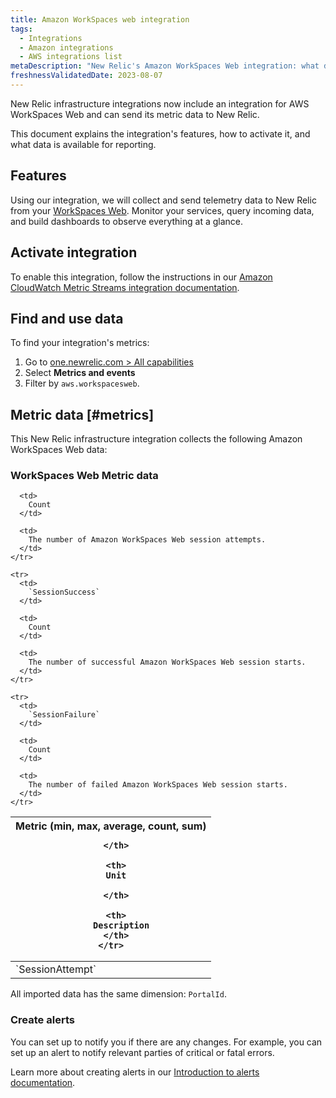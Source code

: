 ```yaml
---
title: Amazon WorkSpaces web integration
tags:
  - Integrations
  - Amazon integrations
  - AWS integrations list
metaDescription: "New Relic's Amazon WorkSpaces Web integration: what data it reports and how to enable it."
freshnessValidatedDate: 2023-08-07
---
```


New Relic infrastructure integrations now include an integration for AWS WorkSpaces Web and can send its metric data to New Relic.

This document explains the integration's features, how to activate it, and what data is available for reporting.

## Features

Using our integration, we will collect and send telemetry data to New Relic from your [WorkSpaces Web](https://aws.amazon.com/workspaces/web). Monitor your services, query incoming data, and build dashboards to observe everything at a glance.

## Activate integration

To enable this integration, follow the instructions in our [Amazon CloudWatch Metric Streams integration documentation](/docs/infrastructure/amazon-integrations/connect/aws-metric-stream-setup/).

## Find and use data

To find your integration's metrics:

1. Go to [one.newrelic.com > All capabilities](https://one.newrelic.com/all-capabilities)
2. Select <DNT>**Metrics and events**</DNT>
3. Filter by `aws.workspacesweb`.

## Metric data [#metrics]

This New Relic infrastructure integration collects the following Amazon WorkSpaces Web data:

### WorkSpaces Web Metric data

<table>
  <thead>
    <tr>
      <th style={{ width: "200px" }}>
        Metric (min, max, average, count, sum)  

      </th>

      <th>
        Unit  

      </th>

      <th>
        Description
      </th>
    </tr>
  </thead>

  <tbody>
    <tr>
      <td>
        `SessionAttempt`
      </td>

      <td>
        Count
      </td>

      <td>
        The number of Amazon WorkSpaces Web session attempts.
      </td>
    </tr>

    <tr>
      <td>
        `SessionSuccess`
      </td>

      <td>
        Count
      </td>

      <td>
        The number of successful Amazon WorkSpaces Web session starts.
      </td>
    </tr>

    <tr>
      <td>
        `SessionFailure`
      </td>

      <td>
        Count
      </td>

      <td>
        The number of failed Amazon WorkSpaces Web session starts.
      </td>
    </tr>
  </tbody>
</table>

All imported data has the same dimension: `PortalId`.

### Create alerts

You can set up <InlinePopover type="alerts"/> to notify you if there are any changes. For example, you can set up an alert to notify relevant parties of critical or fatal errors.

Learn more about creating alerts in our [Introduction to alerts documentation](/docs/alerts-applied-intelligence/new-relic-alerts/learn-alerts/introduction-alerts/).
